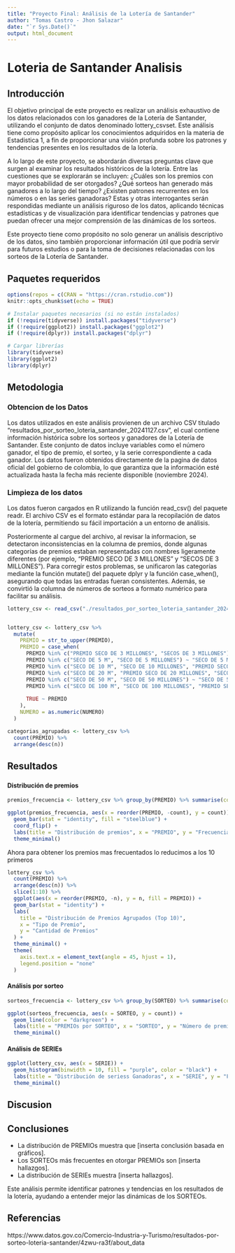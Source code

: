 ---
title: "Proyecto Final: Análisis de la Lotería de Santander"
author: "Tomas Castro - Jhon Salazar"
date: "`r Sys.Date()`"
output: html_document
---

# Loteria de Santander Analisis {.tabset}

## Introducción

El objetivo principal de este proyecto es realizar un análisis exhaustivo de los datos relacionados con los ganadores de la Lotería de Santander, utilizando el conjunto de datos denominado lottery_csvset. Este análisis tiene como propósito aplicar los conocimientos adquiridos en la materia de Estadistica 1, a fin de proporcionar una visión profunda sobre los patrones y tendencias presentes en los resultados de la lotería.

A lo largo de este proyecto, se abordarán diversas preguntas clave que surgen al examinar los resultados históricos de la lotería. Entre las cuestiones que se explorarán se incluyen: ¿Cuáles son los premios con mayor probabilidad de ser otorgados? ¿Qué sorteos han generado más ganadores a lo largo del tiempo? ¿Existen patrones recurrentes en los números o en las series ganadoras? Estas y otras interrogantes serán respondidas mediante un análisis riguroso de los datos, aplicando técnicas estadísticas y de visualización para identificar tendencias y patrones que puedan ofrecer una mejor comprensión de las dinámicas de los sorteos.

Este proyecto tiene como propósito no solo generar un análisis descriptivo de los datos, sino también proporcionar información útil que podría servir para futuros estudios o para la toma de decisiones relacionadas con los sorteos de la Lotería de Santander.

## Paquetes requeridos

```{r setup, include=FALSE}
options(repos = c(CRAN = "https://cran.rstudio.com"))
knitr::opts_chunk$set(echo = TRUE)
```

```{r libraries}
# Instalar paquetes necesarios (si no están instalados)
if (!require(tidyverse)) install.packages("tidyverse")
if (!require(ggplot2)) install.packages("ggplot2")
if (!require(dplyr)) install.packages("dplyr")

# Cargar librerías
library(tidyverse)
library(ggplot2)
library(dplyr)
```

## Metodologia

### Obtencion de los Datos

Los datos utilizados en este análisis provienen de un archivo CSV titulado "resultados_por_sorteo_loteria_santander_20241127.csv", el cual contiene información histórica sobre los sorteos y ganadores de la Lotería de Santander. Este conjunto de datos incluye variables como el número ganador, el tipo de premio, el sorteo, y la serie correspondiente a cada ganador. Los datos fueron obtenidos directamente de la pagina de datos oficial del gobierno de colombia, lo que garantiza que la información esté actualizada hasta la fecha más reciente disponible (noviembre 2024).

### Limpieza de los datos

Los datos fueron cargados en R utilizando la función read_csv() del paquete readr. El archivo CSV es el formato estándar para la recopilación de datos de la lotería, permitiendo su fácil importación a un entorno de análisis.

Posteriormente al cargue del archivo, al revisar la informacion, se detectaron inconsistencias en la columna de premios, donde algunas categorías de premios estaban representadas con nombres ligeramente diferentes (por ejemplo, "PREMIO SECO DE 3 MILLONES" y "SECOS DE 3 MILLONES"). Para corregir estos problemas, se unificaron las categorías mediante la función mutate() del paquete dplyr y la función case_when(), asegurando que todas las entradas fueran consistentes. Además, se convirtió la columna de números de sorteos a formato numérico para facilitar su análisis.

```{r lottery_csv-loading}

lottery_csv <- read_csv("./resultados_por_sorteo_loteria_santander_20241127.csv")


lottery_csv <- lottery_csv %>%
  mutate(
    PREMIO = str_to_upper(PREMIO),
    PREMIO = case_when(
      PREMIO %in% c("PREMIO SECO DE 3 MILLONES", "SECOS DE 3 MILLONES") ~ "SECO DE 3 MILLONES",
      PREMIO %in% c("SECO DE 5 M", "SECO DE 5 MILLONES") ~ "SECO DE 5 MILLONES",
      PREMIO %in% c("SECO DE 10 M", "SECO DE 10 MILLONES", "PREMIO SECO DE 10 MILLONES") ~ "SECO DE 10 MILLONES",
      PREMIO %in% c("SECO DE 20 M", "PREMIO SECO DE 20 MILLONES", "SECO DE 20 MILLONES") ~ "SECO DE 20 MILLONES",
      PREMIO %in% c("SECO DE 50 M", "SECO DE 50 MILLONES") ~ "SECO DE 50 MILLONES",
      PREMIO %in% c("SECO DE 100 M", "SECO DE 100 MILLONES", "PREMIO SECO DE 100 MILLONES") ~ "SECO DE 100 MILLONES",
      
      TRUE ~ PREMIO
    ),
    NUMERO = as.numeric(NUMERO)
  )

categorias_agrupadas <- lottery_csv %>%
  count(PREMIO) %>%
  arrange(desc(n))
```

## Resultados

###  {.tabset}

#### Distribución de premios

```{r premios-distribucion}

premios_frecuencia <- lottery_csv %>% group_by(PREMIO) %>% summarise(count = n())

ggplot(premios_frecuencia, aes(x = reorder(PREMIO, -count), y = count)) +
  geom_bar(stat = "identity", fill = "steelblue") +
  coord_flip() +
  labs(title = "Distribución de premios", x = "PREMIO", y = "Frecuencia") +
  theme_minimal()

```

Ahora para obtener los premios mas frecuentados lo reducimos a los 10 primeros

```{r Top-10-premios mas frecuentados}

lottery_csv %>%
  count(PREMIO) %>%
  arrange(desc(n)) %>%
  slice(1:10) %>%
  ggplot(aes(x = reorder(PREMIO, -n), y = n, fill = PREMIO)) +
  geom_bar(stat = "identity") +
  labs(
    title = "Distribución de Premios Agrupados (Top 10)",
    x = "Tipo de Premio",
    y = "Cantidad de Premios"
  ) +
  theme_minimal() +
  theme(
    axis.text.x = element_text(angle = 45, hjust = 1),
    legend.position = "none"
  )

```

#### Análisis por sorteo

```{r analisis-SORTEO}

sorteos_frecuencia <- lottery_csv %>% group_by(SORTEO) %>% summarise(count = n())

ggplot(sorteos_frecuencia, aes(x = SORTEO, y = count)) +
  geom_line(color = "darkgreen") +
  labs(title = "PREMIOs por SORTEO", x = "SORTEO", y = "Número de premios") +
  theme_minimal()
```

#### Análisis de SERIEs

```{r SERIEs-analisis}

ggplot(lottery_csv, aes(x = SERIE)) +
  geom_histogram(binwidth = 10, fill = "purple", color = "black") +
  labs(title = "Distribución de seriess Ganadoras", x = "SERIE", y = "Frecuencia") +
  theme_minimal()
```

## Discusion

## Conclusiones

-   La distribución de PREMIOs muestra que [inserta conclusión basada en gráficos].
-   Los SORTEOs más frecuentes en otorgar PREMIOs son [inserta hallazgos].
-   La distribución de SERIEs muestra [inserta hallazgos].

Este análisis permite identificar patrones y tendencias en los resultados de la lotería, ayudando a entender mejor las dinámicas de los SORTEOs.

## Referencias

https://www.datos.gov.co/Comercio-Industria-y-Turismo/resultados-por-sorteo-loteria-santander/4zwu-ra3f/about_data